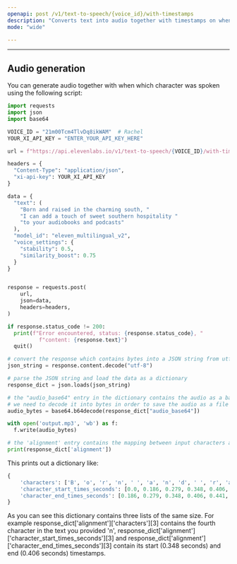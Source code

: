 ```yaml
---
openapi: post /v1/text-to-speech/{voice_id}/with-timestamps
description: "Converts text into audio together with timestamps on when which word was spoken."
mode: "wide"

---
```



---

## Audio generation
You can generate audio together with when which character was spoken using the following script:

```python
import requests
import json
import base64

VOICE_ID = "21m00Tcm4TlvDq8ikWAM"  # Rachel
YOUR_XI_API_KEY = "ENTER_YOUR_API_KEY_HERE"

url = f"https://api.elevenlabs.io/v1/text-to-speech/{VOICE_ID}/with-timestamps"

headers = {
  "Content-Type": "application/json",
  "xi-api-key": YOUR_XI_API_KEY
}

data = {
  "text": (
    "Born and raised in the charming south, " 
    "I can add a touch of sweet southern hospitality " 
    "to your audiobooks and podcasts"
  ),
  "model_id": "eleven_multilingual_v2",
  "voice_settings": {
    "stability": 0.5,
    "similarity_boost": 0.75
  }
}


response = requests.post(
    url,
    json=data,
    headers=headers,
)

if response.status_code != 200:
  print(f"Error encountered, status: {response.status_code}, "
          f"content: {response.text}")
  quit()

# convert the response which contains bytes into a JSON string from utf-8 encoding
json_string = response.content.decode("utf-8")

# parse the JSON string and load the data as a dictionary
response_dict = json.loads(json_string)

# the "audio_base64" entry in the dictionary contains the audio as a base64 encoded string, 
# we need to decode it into bytes in order to save the audio as a file
audio_bytes = base64.b64decode(response_dict["audio_base64"])

with open('output.mp3', 'wb') as f:
  f.write(audio_bytes)

# the 'alignment' entry contains the mapping between input characters and their timestamps
print(response_dict['alignment'])
```

This prints out a dictionary like:

```python
{   
    'characters': ['B', 'o', 'r', 'n', ' ', 'a', 'n', 'd', ' ', 'r', 'a', 'i', 's', 'e', 'd', ' ', 'i', 'n', ' ', 't', 'h', 'e', ' ', 'c', 'h', 'a', 'r', 'm', 'i', 'n', 'g', ' ', 's', 'o', 'u', 't', 'h', ',', ' ', 'I', ' ', 'c', 'a', 'n', ' ', 'a', 'd', 'd', ' ', 'a', ' ', 't', 'o', 'u', 'c', 'h', ' ', 'o', 'f', ' ', 's', 'w', 'e', 'e', 't', ' ', 's', 'o', 'u', 't', 'h', 'e', 'r', 'n', ' ', 'h', 'o', 's', 'p', 'i', 't', 'a', 'l', 'i', 't', 'y', ' ', 't', 'o', ' ', 'y', 'o', 'u', 'r', ' ', 'a', 'u', 'd', 'i', 'o', 'b', 'o', 'o', 'k', 's', ' ', 'a', 'n', 'd', ' ', 'p', 'o', 'd', 'c', 'a', 's', 't', 's'], 
    'character_start_times_seconds': [0.0, 0.186, 0.279, 0.348, 0.406, 0.441, 0.476, 0.499, 0.522, 0.58, 0.65, 0.72, 0.778, 0.824, 0.882, 0.906, 0.952, 0.975, 1.01, 1.045, 1.068, 1.091, 1.115, 1.149, 1.196, 1.254, 1.3, 1.358, 1.416, 1.474, 1.498, 1.521, 1.602, 1.66, 1.811, 1.869, 1.927, 1.974, 2.009, 2.043, 2.067, 2.136, 2.183, 2.218, 2.252, 2.287, 2.322, 2.357, 2.392, 2.426, 2.45, 2.508, 2.531, 2.589, 2.635, 2.682, 2.717, 2.763, 2.786, 2.81, 2.879, 2.937, 3.007, 3.065, 3.123, 3.17, 3.239, 3.286, 3.367, 3.402, 3.437, 3.46, 3.483, 3.529, 3.564, 3.599, 3.634, 3.68, 3.75, 3.82, 3.889, 3.971, 4.087, 4.168, 4.214, 4.272, 4.331, 4.389, 4.412, 4.447, 4.528, 4.551, 4.574, 4.609, 4.644, 4.702, 4.748, 4.807, 4.865, 4.923, 5.016, 5.074, 5.12, 5.155, 5.201, 5.248, 5.283, 5.306, 5.329, 5.352, 5.41, 5.457, 5.573, 5.654, 5.735, 5.886, 5.944, 6.06], 
    'character_end_times_seconds': [0.186, 0.279, 0.348, 0.406, 0.441, 0.476, 0.499, 0.522, 0.58, 0.65, 0.72, 0.778, 0.824, 0.882, 0.906, 0.952, 0.975, 1.01, 1.045, 1.068, 1.091, 1.115, 1.149, 1.196, 1.254, 1.3, 1.358, 1.416, 1.474, 1.498, 1.521, 1.602, 1.66, 1.811, 1.869, 1.927, 1.974, 2.009, 2.043, 2.067, 2.136, 2.183, 2.218, 2.252, 2.287, 2.322, 2.357, 2.392, 2.426, 2.45, 2.508, 2.531, 2.589, 2.635, 2.682, 2.717, 2.763, 2.786, 2.81, 2.879, 2.937, 3.007, 3.065, 3.123, 3.17, 3.239, 3.286, 3.367, 3.402, 3.437, 3.46, 3.483, 3.529, 3.564, 3.599, 3.634, 3.68, 3.75, 3.82, 3.889, 3.971, 4.087, 4.168, 4.214, 4.272, 4.331, 4.389, 4.412, 4.447, 4.528, 4.551, 4.574, 4.609, 4.644, 4.702, 4.748, 4.807, 4.865, 4.923, 5.016, 5.074, 5.12, 5.155, 5.201, 5.248, 5.283, 5.306, 5.329, 5.352, 5.41, 5.457, 5.573, 5.654, 5.735, 5.886, 5.944, 6.06, 6.548]
}
```

As you can see this dictionary contains three lists of the same size. For example response_dict['alignment']['characters'][3] contains the fourth character in the text you provided 'n', 
response_dict['alignment']['character_start_times_seconds'][3] and response_dict['alignment']['character_end_times_seconds'][3] contain its start (0.348 seconds) and end (0.406 seconds) timestamps.  